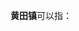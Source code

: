 {{Other uses|黄田}}

'''黄田镇'''可以指：
{{PRC admin/disambig|33/11/26/101/000|35/09/22/103/000|44/12/84/108/000|44/16/25/110/000|45/11/19/101/000}}
{{disambig|cat=三字中国镇名消歧义}}